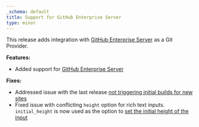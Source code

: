 ```yaml
---
_schema: default
title: Support for GitHub Enterprise Server
type: minor
---
```

This release adds integration with [GitHub Enterprise Server](/documentation/articles/connecting-a-github-enterprise-server-repository-as-your-source)&nbsp;as a Git Provider.

**Features:**

* Added support for [GitHub Enterprise Server](/documentation/articles/connecting-a-github-enterprise-server-repository-as-your-source)

**Fixes:**

* Addressed issue with the last release [not triggering initial builds for new sites](https://status.cloudcannon.com/incidents/3nsxtwz35b10)
* Fixed issue with conflicting `height`&nbsp;option for rich text inputs. `initial_height`&nbsp;is now used as the option to [set the initial height of the input](/documentation/articles/using-rich-text-inputs-to-edit-your-data/#initial_height)